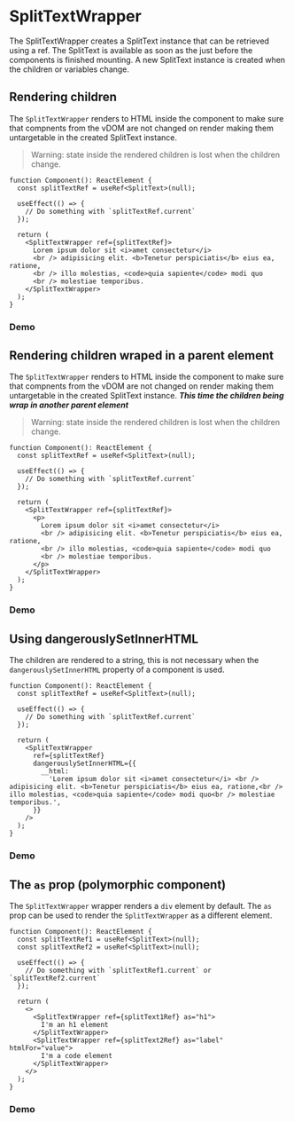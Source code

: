 
<Meta title="components/SplitTextWrapper" of={stories} />

# SplitTextWrapper

The SplitTextWrapper creates a SplitText instance that can be retrieved using a ref. The SplitText
is available as soon as the just before the components is finished mounting. A new SplitText
instance is created when the children or variables change.

<Canvas of={stories.Children} />

## Rendering children

The `SplitTextWrapper` renders to HTML inside the component to make sure that compnents from the
vDOM are not changed on render making them untargetable in the created SplitText instance.

> Warning: state inside the rendered children is lost when the children change.

```tsx
function Component(): ReactElement {
  const splitTextRef = useRef<SplitText>(null);

  useEffect(() => {
    // Do something with `splitTextRef.current`
  });

  return (
    <SplitTextWrapper ref={splitTextRef}>
      Lorem ipsum dolor sit <i>amet consectetur</i>
      <br /> adipisicing elit. <b>Tenetur perspiciatis</b> eius ea, ratione,
      <br /> illo molestias, <code>quia sapiente</code> modi quo
      <br /> molestiae temporibus.
    </SplitTextWrapper>
  );
}
```

### Demo

<Canvas of={stories.Children} />

## Rendering children wraped in a parent element

The `SplitTextWrapper` renders to HTML inside the component to make sure that compnents from the
vDOM are not changed on render making them untargetable in the created SplitText instance. **_This
time the children being wrap in another parent element_**

> Warning: state inside the rendered children is lost when the children change.

```tsx
function Component(): ReactElement {
  const splitTextRef = useRef<SplitText>(null);

  useEffect(() => {
    // Do something with `splitTextRef.current`
  });

  return (
    <SplitTextWrapper ref={splitTextRef}>
      <p>
        Lorem ipsum dolor sit <i>amet consectetur</i>
        <br /> adipisicing elit. <b>Tenetur perspiciatis</b> eius ea, ratione,
        <br /> illo molestias, <code>quia sapiente</code> modi quo
        <br /> molestiae temporibus.
      </p>
    </SplitTextWrapper>
  );
}
```

### Demo

<Canvas of={stories.ChildrenWrap} />

## Using dangerouslySetInnerHTML

The children are rendered to a string, this is not necessary when the `dangerouslySetInnerHTML`
property of a component is used.

```tsx
function Component(): ReactElement {
  const splitTextRef = useRef<SplitText>(null);

  useEffect(() => {
    // Do something with `splitTextRef.current`
  });

  return (
    <SplitTextWrapper
      ref={splitTextRef}
      dangerouslySetInnerHTML={{
        __html:
          'Lorem ipsum dolor sit <i>amet consectetur</i> <br /> adipisicing elit. <b>Tenetur perspiciatis</b> eius ea, ratione,<br /> illo molestias, <code>quia sapiente</code> modi quo<br /> molestiae temporibus.',
      }}
    />
  );
}
```

### Demo

<Canvas of={stories.DangerouslySetInnerHtml} />

## The `as` prop (polymorphic component)

The `SplitTextWrapper` wrapper renders a `div` element by default. The `as` prop can be used to
render the `SplitTextWrapper` as a different element.

```tsx
function Component(): ReactElement {
  const splitTextRef1 = useRef<SplitText>(null);
  const splitTextRef2 = useRef<SplitText>(null);

  useEffect(() => {
    // Do something with `splitTextRef1.current` or `splitTextRef2.current`
  });

  return (
    <>
      <SplitTextWrapper ref={splitText1Ref} as="h1">
        I'm an h1 element
      </SplitTextWrapper>
      <SplitTextWrapper ref={splitText2Ref} as="label" htmlFor="value">
        I'm a code element
      </SplitTextWrapper>
    </>
  );
}
```

### Demo

<Canvas of={stories.AsProp} />
